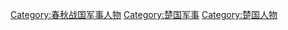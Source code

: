 [[Category:春秋战国军事人物‎|Category:春秋战国军事人物‎]]
[[Category:楚国军事|Category:楚国军事]]
[[Category:楚国人物‎|Category:楚国人物‎]]